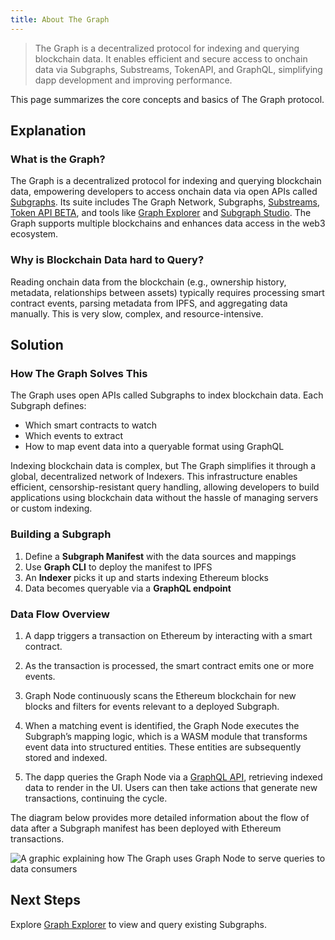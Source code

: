 ```yaml
---
title: About The Graph
---
```


> The Graph is a decentralized protocol for indexing and querying blockchain data. It enables efficient and secure access to onchain data via Subgraphs, Substreams, TokenAPI, and GraphQL, simplifying dapp development and improving performance.

This page summarizes the core concepts and basics of The Graph protocol.

## Explanation

### What is the Graph?

The Graph is a decentralized protocol for indexing and querying blockchain data, empowering developers to access onchain data via open APIs called [Subgraphs](https://thegraph.com/docs/en/subgraphs/developing/subgraphs/). Its suite includes The Graph Network, Subgraphs, [Substreams](https://thegraph.com/docs/en/substreams/introduction/), [Token API BETA](https://thegraph.com/docs/en/token-api/quick-start/), and tools like [Graph Explorer](https://thegraph.com/docs/en/subgraphs/explorer/) and [Subgraph Studio](https://thegraph.com/docs/en/subgraphs/developing/deploying/using-subgraph-studio/). The Graph supports multiple blockchains and enhances data access in the web3 ecosystem.

### Why is Blockchain Data hard to Query?

Reading onchain data from the blockchain (e.g., ownership history, metadata, relationships between assets) typically requires processing smart contract events, parsing metadata from IPFS, and aggregating data manually. This is very slow, complex, and resource-intensive.

## Solution

### How The Graph Solves This

The Graph uses open APIs called Subgraphs to index blockchain data. Each Subgraph defines:

- Which smart contracts to watch
- Which events to extract
- How to map event data into a queryable format using GraphQL

Indexing blockchain data is complex, but The Graph simplifies it through a global, decentralized network of Indexers. This infrastructure enables efficient, censorship-resistant query handling, allowing developers to build applications using blockchain data without the hassle of managing servers or custom indexing.

### Building a Subgraph

1. Define a **Subgraph Manifest** with the data sources and mappings
2. Use **Graph CLI** to deploy the manifest to IPFS
3. An **Indexer** picks it up and starts indexing Ethereum blocks
4. Data becomes queryable via a **GraphQL endpoint**

### Data Flow Overview

1. A dapp triggers a transaction on Ethereum by interacting with a smart contract.

2. As the transaction is processed, the smart contract emits one or more events.

3. Graph Node continuously scans the Ethereum blockchain for new blocks and filters for events relevant to a deployed Subgraph.

4. When a matching event is identified, the Graph Node executes the Subgraph’s mapping logic, which is a WASM module that transforms event data into structured entities. These entities are subsequently stored and indexed.

5. The dapp queries the Graph Node via a [GraphQL API](https://graphql.org/learn/), retrieving indexed data to render in the UI. Users can then take actions that generate new transactions, continuing the cycle.

The diagram below provides more detailed information about the flow of data after a Subgraph manifest has been deployed with Ethereum transactions.

![A graphic explaining how The Graph uses Graph Node to serve queries to data consumers](/img/graph-dataflow.png)

## Next Steps

Explore [Graph Explorer](https://thegraph.com/explorer) to view and query existing Subgraphs.
